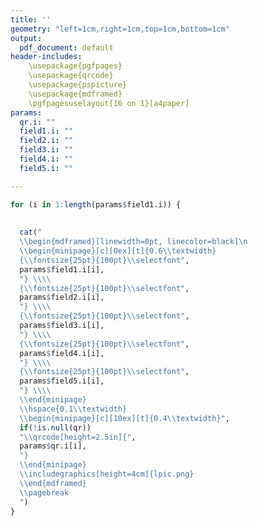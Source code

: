 ```yaml
---
title: ''
geometry: "left=1cm,right=1cm,top=1cm,bottom=1cm"
output:
  pdf_document: default
header-includes:
    \usepackage{pgfpages}
    \usepackage{qrcode}
    \usepackage{pspicture}
    \usepackage{mdframed}
    \pgfpagesuselayout{16 on 1}[a4paper]
params:
  qr.i: ""
  field1.i: ""
  field2.i: ""
  field3.i: ""
  field4.i: ""
  field5.i: ""

---
```

```r

for (i in 1:length(params$field1.i)) {
  
  
  cat("
  \\begin{mdframed}[linewidth=0pt, linecolor=black]\n
  \\begin{minipage}[c][0ex][t]{0.6\\textwidth}
  {\\fontsize{25pt}{100pt}\\selectfont", 
  params$field1.i[i],
  "} \\\\
  {\\fontsize{25pt}{100pt}\\selectfont",
  params$field2.i[i],
  "} \\\\
  {\\fontsize{25pt}{100pt}\\selectfont", 
  params$field3.i[i],
  "} \\\\
  {\\fontsize{25pt}{100pt}\\selectfont",
  params$field4.i[i],
  "} \\\\
  {\\fontsize{25pt}{100pt}\\selectfont",
  params$field5.i[i],
  "} \\\\
  \\end{minipage}
  \\hspace{0.1\\textwidth}
  \\begin{minipage}[c][10ex][t]{0.4\\textwidth}",
  if(!is.null(qr))
  "\\qrcode[height=2.5in]{",
  params$qr.i[i],
  "}
  \\end{minipage}
  \\includegraphics[height=4cm]{lpic.png}
  \\end{mdframed}
  \\pagebreak
  ")
}
```
